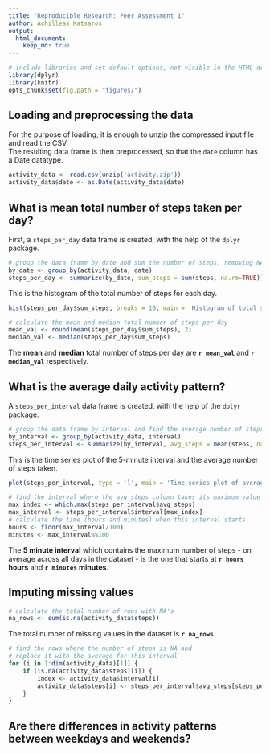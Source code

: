 ```yaml
---
title: "Reproducible Research: Peer Assessment 1"
author: Achilleas Katsaros
output: 
  html_document:
    keep_md: true
---
```


```r
# include libraries and set default options, not visible in the HTML document
library(dplyr)
library(knitr)
opts_chunk$set(fig.path = "figures/")
```

## Loading and preprocessing the data

For the purpose of loading, it is enough to unzip the compressed input file and read the CSV.  
The resulting data frame is then preprocessed, so that the `date` column has a Date datatype.

```r
activity_data <- read.csv(unzip('activity.zip'))
activity_data$date <- as.Date(activity_data$date)
```

## What is mean total number of steps taken per day?

First, a `steps_per_day` data frame is created, with the help of the `dplyr` package.

```r
# group the data frame by date and sum the number of steps, removing NA's
by_date <- group_by(activity_data, date)
steps_per_day <- summarize(by_date, sum_steps = sum(steps, na.rm=TRUE))
```

This is the histogram of the total number of steps for each day.

```r
hist(steps_per_day$sum_steps, breaks = 10, main = 'Histogram of total steps per day', xlab = 'Total steps per day', col = 'green')
```

```r
# calculate the mean and median total number of steps per day
mean_val <- round(mean(steps_per_day$sum_steps), 2)
median_val <- median(steps_per_day$sum_steps)
```

The **mean** and **median** total number of steps per day are **`r mean_val`** and **`r median_val`** respectively.

## What is the average daily activity pattern?

A `steps_per_interval` data frame is created, with the help of the `dplyr` package.

```r
# group the data frame by interval and find the average number of steps, removing NA's
by_interval <- group_by(activity_data, interval)
steps_per_interval <- summarize(by_interval, avg_steps = mean(steps, na.rm=TRUE))
```

This is the time series plot of the 5-minute interval and the average number of steps taken.

```r
plot(steps_per_interval, type = 'l', main = 'Time series plot of average number of steps', xlab = '5-minute interval', ylab = 'Average number of steps', col = 'blue')
```

```r
# find the interval where the avg_steps column takes its maximum value
max_index <- which.max(steps_per_interval$avg_steps)
max_interval <- steps_per_interval$interval[max_index]
# calculate the time (hours and minutes) when this interval starts
hours <- floor(max_interval/100)
minutes <- max_interval%%100
```

The **5 minute interval** which contains the maximum number of steps - on average across all days in the dataset - is the one that starts at **`r hours` hours** and **`r minutes` minutes**.

## Imputing missing values

```r
# calculate the total number of rows with NA's
na_rows <- sum(is.na(activity_data$steps))
```

The total number of missing values in the dataset is **`r na_rows`**.

```r
# find the rows where the number of steps is NA and
# replace it with the average for this interval
for (i in 1:dim(activity_data)[1]) {
    if (is.na(activity_data$steps)[i]) {
        index <- activity_data$interval[i]
        activity_data$steps[i] <- steps_per_interval$avg_steps[steps_per_interval$interval == index]
    }
}
```


## Are there differences in activity patterns between weekdays and weekends?
